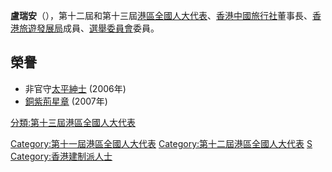 {{infobox person/Wikidata|fetchwikidata=ALL|image=卢瑞安.png}}
'''盧瑞安'''{{BBS}}{{JP}}（{{bd|1951年||||L}}），第十二屆和第十三屆[[港區全國人大代表|港區全國人大代表]]、[[香港中國旅行社|香港中國旅行社]]董事長、[[香港旅遊發展局|香港旅遊發展局]]成員、[[選舉委員會|選舉委員會]]委員。

==榮譽==
*非官守[[太平紳士|太平紳士]] (2006年)
*[[銅紫荊星章|銅紫荊星章]] (2007年)

{{香港人物小作品}}

[[Category:第十一屆港區全國人大代表|Category:第十一屆港區全國人大代表]]
[[Category:第十二屆港區全國人大代表|Category:第十二屆港區全國人大代表]]
[[分類:第十三屆港區全國人大代表|分類:第十三屆港區全國人大代表]]
[[Category:盧姓|S]]
[[Category:香港建制派人士|Category:香港建制派人士]]